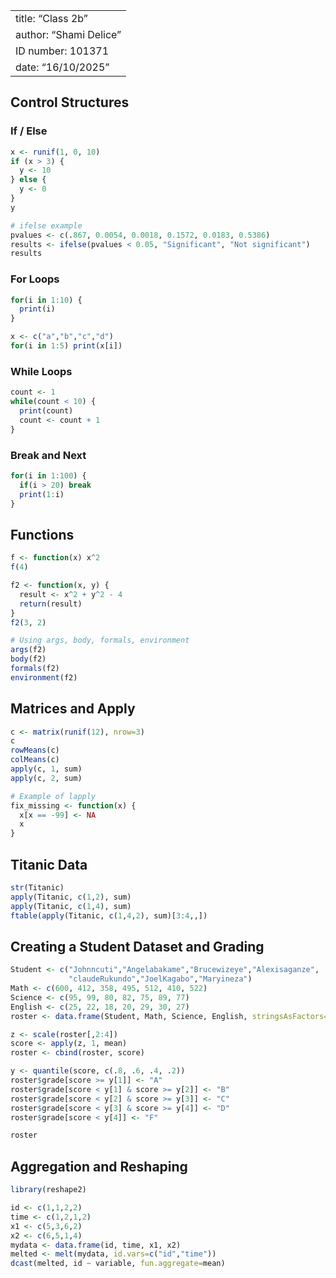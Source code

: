 
---
title: "Class 2b"
author: "Shami Delice"
ID number: 101371
date: "16/10/2025"
---

## Control Structures

### If / Else

```{r}
x <- runif(1, 0, 10)
if (x > 3) {
  y <- 10
} else {
  y <- 0
}
y
```

```{r}
# ifelse example
pvalues <- c(.867, 0.0054, 0.0018, 0.1572, 0.0183, 0.5386)
results <- ifelse(pvalues < 0.05, "Significant", "Not significant")
results
```

### For Loops

```{r}
for(i in 1:10) {
  print(i)
}

x <- c("a","b","c","d")
for(i in 1:5) print(x[i])
```

### While Loops

```{r}
count <- 1
while(count < 10) {
  print(count)
  count <- count + 1
}
```

### Break and Next

```{r}
for(i in 1:100) {
  if(i > 20) break
  print(1:i)
}
```

## Functions

```{r}
f <- function(x) x^2
f(4)

f2 <- function(x, y) {
  result <- x^2 + y^2 - 4
  return(result)
}
f2(3, 2)
```

```{r}
# Using args, body, formals, environment
args(f2)
body(f2)
formals(f2)
environment(f2)
```

## Matrices and Apply

```{r}
c <- matrix(runif(12), nrow=3)
c
rowMeans(c)
colMeans(c)
apply(c, 1, sum)
apply(c, 2, sum)
```

```{r}
# Example of lapply
fix_missing <- function(x) {
  x[x == -99] <- NA
  x
}
```

## Titanic Data

```{r}
str(Titanic)
apply(Titanic, c(1,2), sum)
apply(Titanic, c(1,4), sum)
ftable(apply(Titanic, c(1,4,2), sum)[3:4,,])
```

## Creating a Student Dataset and Grading

```{r}
Student <- c("Johnncuti","Angelabakame","Brucewizeye","Alexisaganze",
             "claudeRukundo","JoelKagabo","Maryineza")
Math <- c(600, 412, 358, 495, 512, 410, 522)
Science <- c(95, 99, 80, 82, 75, 89, 77)
English <- c(25, 22, 18, 20, 29, 30, 27)
roster <- data.frame(Student, Math, Science, English, stringsAsFactors=FALSE)

z <- scale(roster[,2:4])
score <- apply(z, 1, mean)
roster <- cbind(roster, score)

y <- quantile(score, c(.8, .6, .4, .2))
roster$grade[score >= y[1]] <- "A"
roster$grade[score < y[1] & score >= y[2]] <- "B"
roster$grade[score < y[2] & score >= y[3]] <- "C"
roster$grade[score < y[3] & score >= y[4]] <- "D"
roster$grade[score < y[4]] <- "F"

roster
```

## Aggregation and Reshaping

```{r}
library(reshape2)

id <- c(1,1,2,2)
time <- c(1,2,1,2)
x1 <- c(5,3,6,2)
x2 <- c(6,5,1,4)
mydata <- data.frame(id, time, x1, x2)
melted <- melt(mydata, id.vars=c("id","time"))
dcast(melted, id ~ variable, fun.aggregate=mean)
```
